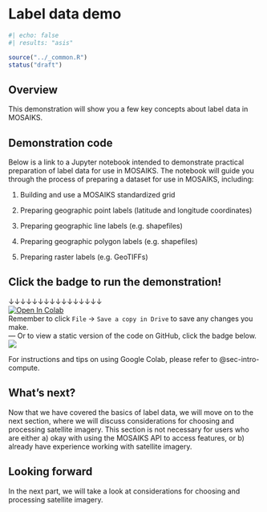 # Label data demo {#sec-labels-demo}

```r
#| echo: false
#| results: "asis"

source("../_common.R")
status("draft")
```

## Overview

This demonstration will show you a few key concepts about label data in MOSAIKS. 

## Demonstration code

Below is a link to a Jupyter notebook intended to demonstrate practical preparation of label data for use in MOSAIKS. The notebook will guide you through the process of preparing a dataset for use in MOSAIKS, including:

1. Building and use a MOSAIKS standardized grid 

1. Preparing geographic point labels (latitude and longitude coordinates)

1. Preparing geographic line labels (e.g. shapefiles)

1. Preparing geographic polygon labels (e.g. shapefiles)

1. Preparing raster labels (e.g. GeoTIFFs)

::: {.callout-note}
# Click the badge to run the demonstration! 

&darr;&darr;&darr;&darr;&darr;&darr;&darr;&darr;&darr;&darr;&darr;&darr;&darr;&darr;&darr;&darr;   
[![Open In Colab](https://colab.research.google.com/assets/colab-badge.svg)](https://colab.research.google.com/github/cullen-molitor/MOSAIKS-Training-Manual/blob/main/notebooks/demo/02-label-data_demo.ipynb)  
<!-- &uarr;&uarr;&uarr;&uarr;&uarr;&uarr;&uarr;&uarr;&uarr;&uarr;&uarr;&uarr;&uarr;&uarr;&uarr;&uarr;     -->
Remember to click `File` -> `Save a copy in Drive` to save any changes you make.  
---
Or to view a static version of the code on GitHub, click the badge below.  
[![](https://img.shields.io/badge/View%20on%20GitHub-181717?logo=github&logoColor=white&labelColor=grey&color=black&link=--)](https://github.com/cullen-molitor/MOSAIKS-Training-Manual/blob/main/notebooks/demo/02-label-data_demo.ipynb)
:::

For instructions and tips on using Google Colab, please refer to @sec-intro-compute. 

## What's next? 

Now that we have covered the basics of label data, we will move on to the next section, where we will discuss considerations for choosing and processing satellite imagery. This section is not necessary for users who are either a) okay with using the MOSAIKS API to access features, or b) already have experience working with satellite imagery.

::: {.callout-note}
# Looking forward

In the next part, we will take a look at considerations for choosing and processing satellite imagery.
:::
